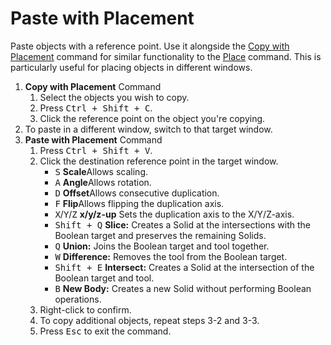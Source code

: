 
# Paste with Placement

<Reference shortcut="Ctrl + Shift + V" command="Paste With Placement" button="" />

Paste objects with a reference point. Use it alongside the [Copy with Placement](./copy-with-placement) command for similar functionality to the [Place](./place) command. This is particularly useful for placing objects in different windows.

1. **Copy with Placement** Command
    1. Select the objects you wish to copy.
    2. Press <kbd>Ctrl + Shift + C</kbd>.
    3. Click the reference point on the object you're copying.
2. To paste in a different window, switch to that target window.
3. **Paste with Placement** Command
    1. Press <kbd>Ctrl + Shift + V</kbd>.
    2. Click the destination reference point in the target window.
        - <kbd>S</kbd> **Scale**Allows scaling.
        - <kbd>A</kbd> **Angle**Allows rotation.
        - <kbd>D</kbd> **Offset**Allows consecutive duplication.
        - <kbd>F</kbd> **Flip**Allows flipping the duplication axis.
        - <kbd>X</kbd>/<kbd>Y</kbd>/<kbd>Z</kbd> **x/y/z-up** Sets the duplication axis to the X/Y/Z-axis.
        - <kbd>Shift + Q</kbd> **Slice:** Creates a Solid at the intersections with the Boolean target and preserves the remaining Solids.
        - <kbd>Q</kbd> **Union:** Joins the Boolean target and tool together.
        - <kbd>W</kbd> **Difference:** Removes the tool from the Boolean target.
        - <kbd>Shift + E</kbd> **Intersect:** Creates a Solid at the intersection of the Boolean target and tool.
        - <kbd>B</kbd> **New Body:** Creates a new Solid without performing Boolean operations.
    3. Right-click to confirm.
    4. To copy additional objects, repeat steps 3-2 and 3-3.
    5. Press <kbd>Esc</kbd> to exit the command.




